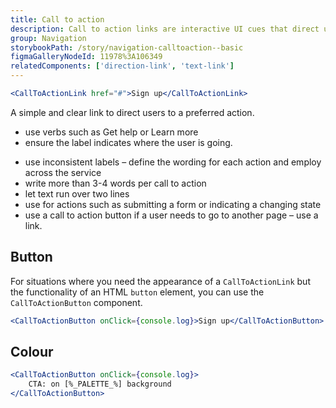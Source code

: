 ```yaml
---
title: Call to action
description: Call to action links are interactive UI cues that direct users to other pages.
group: Navigation
storybookPath: /story/navigation-calltoaction--basic
figmaGalleryNodeId: 11978%3A106349
relatedComponents: ['direction-link', 'text-link']
---
```


```jsx live
<CallToActionLink href="#">Sign up</CallToActionLink>
```

A simple and clear link to direct users to a preferred action.

<DoHeading />

- use verbs such as Get help or Learn more
- ensure the label indicates where the user is going.

<DontHeading />

- use inconsistent labels – define the wording for each action and employ across the service
- write more than 3-4 words per call to action
- let text run over two lines
- use for actions such as submitting a form or indicating a changing state
- use a call to action button if a user needs to go to another page – use a link.

## Button

For situations where you need the appearance of a `CallToActionLink` but the functionality of an HTML `button` element, you can use the `CallToActionButton` component.

```jsx live
<CallToActionButton onClick={console.log}>Sign up</CallToActionButton>
```

## Colour

```jsx live colorSection
<CallToActionButton onClick={console.log}>
	CTA: on [%_PALETTE_%] background
</CallToActionButton>
```
